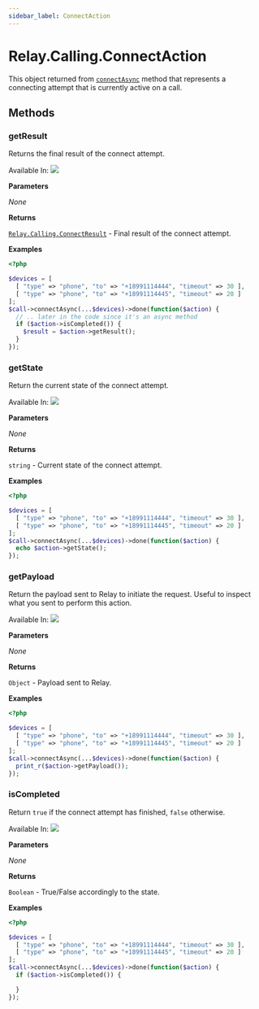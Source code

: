 ```yaml
---
sidebar_label: ConnectAction
---
```


# Relay.Calling.ConnectAction

This object returned from [`connectAsync`](relay/server-sdk/php/reference/relay_calling/call.mdx#connectasync) method that represents a connecting attempt that is currently active on a call.

## Methods

<div class="method-definitions"></div>

### getResult

Returns the final result of the connect attempt.

Available In: <img class="method-available-tag" src="https://img.shields.io/badge/-v2.0+-brightgreen.svg" />

**Parameters**

_None_

**Returns**

[`Relay.Calling.ConnectResult`](relay/server-sdk/php/reference/relay_calling/connect_result.mdx) - Final result of the connect attempt.

**Examples**

```php title="Trying to connect two numbers in series and grab the result when it's completed."
<?php

$devices = [
  [ "type" => "phone", "to" => "+18991114444", "timeout" => 30 ],
  [ "type" => "phone", "to" => "+18991114445", "timeout" => 20 ]
];
$call->connectAsync(...$devices)->done(function($action) {
  // .. later in the code since it's an async method
  if ($action->isCompleted()) {
    $result = $action->getResult();
  }
});
```

### getState

Return the current state of the connect attempt.

Available In: <img class="method-available-tag" src="https://img.shields.io/badge/-v2.0+-brightgreen.svg" />

**Parameters**

_None_

**Returns**

`string` - Current state of the connect attempt.

**Examples**

```php title="Trying to connect two numbers in series and print the state."
<?php

$devices = [
  [ "type" => "phone", "to" => "+18991114444", "timeout" => 30 ],
  [ "type" => "phone", "to" => "+18991114445", "timeout" => 20 ]
];
$call->connectAsync(...$devices)->done(function($action) {
  echo $action->getState();
});
```

### getPayload

Return the payload sent to Relay to initiate the request. Useful to inspect what you sent to perform this action.

Available In: <img class="method-available-tag" src="https://img.shields.io/badge/-v2.0+-brightgreen.svg" />

**Parameters**

_None_

**Returns**

`Object` - Payload sent to Relay.

**Examples**

```php title="Trying to connect two numbers in series and print out the payload."
<?php

$devices = [
  [ "type" => "phone", "to" => "+18991114444", "timeout" => 30 ],
  [ "type" => "phone", "to" => "+18991114445", "timeout" => 20 ]
];
$call->connectAsync(...$devices)->done(function($action) {
  print_r($action->getPayload());
});
```

### isCompleted

Return `true` if the connect attempt has finished, `false` otherwise.

Available In: <img class="method-available-tag" src="https://img.shields.io/badge/-v2.0+-brightgreen.svg" />

**Parameters**

_None_

**Returns**

`Boolean` - True/False accordingly to the state.

**Examples**

```php title="Trying to connect two numbers in series and check if it has finished."
<?php

$devices = [
  [ "type" => "phone", "to" => "+18991114444", "timeout" => 30 ],
  [ "type" => "phone", "to" => "+18991114445", "timeout" => 20 ]
];
$call->connectAsync(...$devices)->done(function($action) {
  if ($action->isCompleted()) {

  }
});
```
